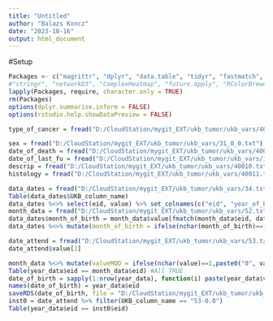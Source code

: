 ```yaml
---
title: "Untitled"
author: "Balazs Koncz"
date: "2023-10-16"
output: html_document
---
```


#Setup

```r
Packages <- c("magrittr", "dplyr", "data.table", "tidyr", "fastmatch", "ggplot2", "ggpubr", "tibble", "Rfast")
#"stringr", "networkD3", "ComplexHeatmap", "future.apply", "RColorBrewer", "circlize", "scales", 
lapply(Packages, require, character.only = TRUE)
rm(Packages)
options(dplyr.summarise.inform = FALSE)
options(rstudio.help.showDataPreview = FALSE)

```



```r
type_of_cancer = fread("D:/CloudStation/mygit_EXT/ukb_tumor/ukb_vars/40006.txt")
```

```r
sex = fread("D:/CloudStation/mygit_EXT/ukb_tumor/ukb_vars/31_0_0.txt")
date_of_death = fread("D:/CloudStation/mygit_EXT/ukb_tumor/ukb_vars/40000.txt")
date_of_last_fu = fread("D:/CloudStation/mygit_EXT/ukb_tumor/ukb_vars/191.txt")
descrip = fread("D:/CloudStation/mygit_EXT/ukb_tumor/ukb_vars/40010.txt")
histology = fread("D:/CloudStation/mygit_EXT/ukb_tumor/ukb_vars/40011.txt")

data_dates = fread("D:/CloudStation/mygit_EXT/ukb_tumor/ukb_vars/34.txt") #YEAR OF BIRTH
Table(data_dates$UKB_column_name)
data_dates %<>% select(eid, value) %>% set_colnames(c("eid", "year_of_birth"))
month_data = fread("D:/CloudStation/mygit_EXT/ukb_tumor/ukb_vars/52.txt")
data_dates$month_of_birth = month_data$value[fmatch(month_data$eid, data_dates$eid)]
data_dates %<>% mutate(month_of_birth = ifelse(nchar(month_of_birth)==1,paste0("0", month_of_birth),month_of_birth))

date_attend = fread("D:/CloudStation/mygit_EXT/ukb_tumor/ukb_vars/53.txt")
date_attend$value[2]

month_data %<>% mutate(valueMOD = ifelse(nchar(value)==1,paste0("0", value),value))
Table(year_data$eid == month_data$eid) #All TRUE
date_of_birth = sapply(1:nrow(year_data), function(i) paste(year_data$value[i], month_data$valueMOD[i], "15", sep = "-"))
names(date_of_birth) = year_data$eid
saveRDS(date_of_birth, file = "D:/CloudStation/mygit_EXT/ukb_tumor/ukb_vars/date_of_birth")
inst0 = date_attend %>% filter(UKB_column_name == "53-0.0")
Table(year_data$eid == inst0$eid)

```

```r

```

